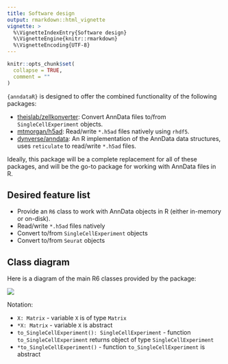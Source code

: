 ```yaml
---
title: Software design
output: rmarkdown::html_vignette
vignette: >
  %\VignetteIndexEntry{Software design}
  %\VignetteEngine{knitr::rmarkdown}
  %\VignetteEncoding{UTF-8}
---
```



```r
knitr::opts_chunk$set(
  collapse = TRUE,
  comment = ""
)
```


`{anndataR}` is designed to offer the combined functionality of the following packages:

* [theislab/zellkonverter](https://github.com/theislab/zellkonverter): Convert AnnData files to/from `SingleCellExperiment` objects.
* [mtmorgan/h5ad](https://github.com/mtmorgan/h5ad/): Read/write `*.h5ad` files natively using `rhdf5`.
* [dynverse/anndata](https://github.com/dynverse/anndata): An R implementation of the AnnData data structures, uses `reticulate` to read/write `*.h5ad` files.

Ideally, this package will be a complete replacement for all of these packages, and will be the go-to package for working with AnnData files in R.

## Desired feature list

* Provide an `R6` class to work with AnnData objects in R (either in-memory or on-disk).
* Read/write `*.h5ad` files natively
* Convert to/from `SingleCellExperiment` objects
* Convert to/from `Seurat` objects

## Class diagram

Here is a diagram of the main R6 classes provided by the package:

![](diagrams/class_diagram.svg)

Notation:

  - `X: Matrix` - variable `X` is of type `Matrix`
  - `*X: Matrix` - variable `X` is abstract
  - `to_SingleCellExperiment(): SingleCellExperiment` - function `to_SingleCellExperiment` returns object of type `SingleCellExperiment`
  - `*to_SingleCellExperiment()` - function `to_SingleCellExperiment` is abstract
